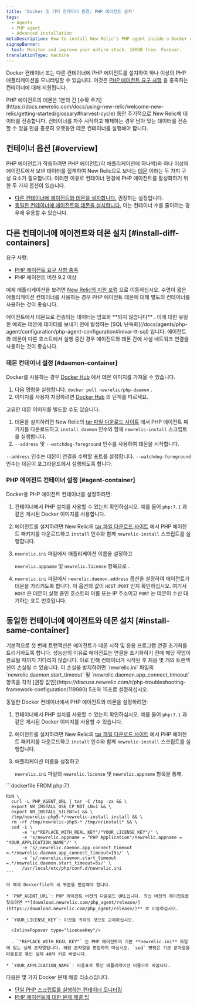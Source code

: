 ```yaml
---
title: 'Docker 및 기타 컨테이너 환경: PHP 에이전트 설치'
tags:
  - Agents
  - PHP agent
  - Advanced installation
metaDescription: How to install New Relic's PHP agent inside a Docker container or other container to monitor your PHP apps.
signupBanner:
  text: Monitor and improve your entire stack. 100GB free. Forever.
translationType: machine
---
```


Docker 컨테이너 또는 다른 컨테이너에 PHP 에이전트를 설치하여 하나 이상의 PHP 애플리케이션을 모니터링할 수 있습니다. 이것은 [PHP 에이전트 요구 사항](/docs/agents/php-agent/getting-started/php-agent-compatibility-requirements) 을 충족하는 컨테이너에 대해 지원됩니다.

<Callout variant="caution">
  PHP 에이전트의 데몬은 1분의 긴 [수확 주기](https://docs.newrelic.com/docs/using-new-relic/welcome-new-relic/getting-started/glossary#harvest-cycle) 동안 주기적으로 New Relic에 데이터를 전송합니다. 컨테이너를 자주 시작하고 해체하는 경우 남아 있는 데이터를 전송할 수 있을 만큼 충분히 오랫동안 데몬 컨테이너를 실행해야 합니다.
</Callout>

## 컨테이너 옵션 [#overview]

PHP 에이전트가 작동하려면 PHP 에이전트(각 애플리케이션에 하나씩)와 하나 이상의 에이전트에서 보낸 데이터를 집계하여 New Relic으로 보내는 [데몬](/docs/agents/php-agent/getting-started/new-relic-daemon-processes) 이라는 두 가지 구성 요소가 필요합니다. 이러한 이유로 컨테이너 환경에 PHP 에이전트를 활성화하기 위한 두 가지 옵션이 있습니다.

* [다른 컨테이너에 에이전트와 데몬을 설치합니다.](#install-diff-containers) 권장하는 설정입니다.
* [동일한 컨테이너에 에이전트와 데몬을 설치합니다.](#install-same-container) 이는 컨테이너 수를 줄이려는 경우에 유용할 수 있습니다.

## 다른 컨테이너에 에이전트와 데몬 설치 [#install-diff-containers]

요구 사항:

* [PHP 에이전트 요구 사항 충족](/docs/agents/php-agent/getting-started/php-agent-compatibility-requirements)
* PHP 에이전트 버전 9.2 이상

예제 애플리케이션을 보려면 [New Relic의 지원 포럼](https://discuss.newrelic.com/t/relic-solution-php-agent-and-daemon-containers/84841) 으로 이동하십시오. 수명이 짧은 애플리케이션 컨테이너를 사용하는 경우 PHP 에이전트 데몬에 대해 별도의 컨테이너를 사용하는 것이 좋습니다.

<Callout variant="caution">
  에이전트에서 데몬으로 전송되는 데이터는 암호화 **되지 않습니다** . 이에 대한 유일한 예외는 데몬에 데이터를 보내기 전에 발생하는 [SQL 난독화](/docs/agents/php-agent/configuration/php-agent-configuration#inivar-tt-sql) 입니다. 에이전트와 데몬이 다른 호스트에서 실행 중인 경우 에이전트와 데몬 간에 사설 네트워크 연결을 사용하는 것이 좋습니다.
</Callout>

### 데몬 컨테이너 설정 [#daemon-container]

Docker를 사용하는 경우 [Docker Hub](https://hub.docker.com/r/newrelic/php-daemon) 에서 데몬 이미지를 가져올 수 있습니다.

1. 다음 명령을 실행합니다. `docker pull newrelic/php-daemon` .
2. 이미지를 사용자 지정하려면 [Docker Hub](https://hub.docker.com/r/newrelic/php-daemon) 의 단계를 따르세요.

고유한 데몬 이미지를 빌드할 수도 있습니다.

1. 데몬을 설치하려면 New Relic의 [tar 파일 다운로드 사이트](/docs/agents/php-agent/installation/php-agent-installation-tar-file) 에서 PHP 에이전트 패키지를 다운로드하고 `install_daemon` 인수와 함께 `newrelic-install` 스크립트를 실행합니다.
2. `--address` 및 `--watchdog-foreground` 인수를 사용하여 데몬을 시작합니다.

`--address` 인수는 데몬이 연결을 수락할 포트를 설정합니다. `--watchdog-foreground` 인수는 데몬이 포그라운드에서 실행되도록 합니다.

### PHP 에이전트 컨테이너 설정 [#agent-container]

Docker용 PHP 에이전트 컨테이너를 설정하려면:

1. 컨테이너에서 PHP 설치를 사용할 수 있는지 확인하십시오. 예를 들어 `php:7.1` 과 같은 게시된 Docker 이미지를 사용합니다.

2. 에이전트를 설치하려면 New Relic의 [tar 파일 다운로드 사이트](/docs/agents/php-agent/installation/php-agent-installation-tar-file) 에서 PHP 에이전트 패키지를 다운로드하고 `install` 인수와 함께 `newrelic-install` 스크립트를 실행합니다.

3. `newrelic.ini` 파일에서 애플리케이션 이름을 설정하고

   <InlinePopover type="licenseKey"/>

   `newrelic.appname` 및 `newrelic.license` 항목으로 .

4. `newrelic.ini` 파일에서 `newrelic.daemon.address` 옵션을 설정하여 에이전트가 데몬을 가리키도록 합니다. 이 옵션의 값이 `HOST:PORT` 인지 확인하십시오. 여기서 `HOST` 은 데몬이 실행 중인 호스트의 이름 또는 IP 주소이고 `PORT` 는 데몬이 수신 대기하는 포트 번호입니다.

## 동일한 컨테이너에 에이전트와 데몬 설치 [#install-same-container]

<Callout variant="caution">
  기본적으로 첫 번째 트랜잭션은 에이전트가 데몬 시작 및 응용 프로그램 연결 초기화를 트리거하도록 합니다. 성능상의 이유로 에이전트는 연결을 초기화하기 전에 해당 작업이 완료될 때까지 기다리지 않습니다. 이로 인해 컨테이너가 시작된 후 처음 몇 개의 트랜잭션이 손실될 수 있습니다. 이 손실을 방지하려면 `newrelic.ini` 파일의 `newrelic.daemon.start_timeout` 및 `newrelic.daemon.app_connect_timeout` 항목을 각각 [권장 값인](https://discuss.newrelic.com/t/php-troubleshooting-framework-configuration/119980) 5초와 15초로 설정하십시오.
</Callout>

동일한 Docker 컨테이너에서 PHP 에이전트와 데몬을 설정하려면:

1. 컨테이너에서 PHP 설치를 사용할 수 있는지 확인하십시오. 예를 들어 `php:7.1` 과 같은 게시된 Docker 이미지를 사용할 수 있습니다.

2. 에이전트를 설치하려면 New Relic의 [tar 파일 다운로드 사이트](/docs/agents/php-agent/installation/php-agent-installation-tar-file) 에서 PHP 에이전트 패키지를 다운로드하고 `install` 인수와 함께 `newrelic-install` 스크립트를 실행합니다.

3. 애플리케이션 이름을 설정하고

   <InlinePopover type="licenseKey"/>

   `newrelic.ini` 파일의 `newrelic.license` 및 `newrelic.appname` 항목을 통해.

<CollapserGroup>
  <Collapser
    id="dockerfile-example"
    title="도커파일 예시"
  >
    ```dockerfile
    FROM php:7.1

    RUN \
      curl -L PHP_AGENT_URL | tar -C /tmp -zx && \
      export NR_INSTALL_USE_CP_NOT_LN=1 && \
      export NR_INSTALL_SILENT=1 && \
      /tmp/newrelic-php5-*/newrelic-install install && \
      rm -rf /tmp/newrelic-php5-* /tmp/nrinstall* && \
      sed -i \
          -e 's/"REPLACE_WITH_REAL_KEY"/"YOUR_LICENSE_KEY"/' \
          -e 's/newrelic.appname = "PHP Application"/newrelic.appname = "YOUR_APPLICATION_NAME"/' \
          -e 's/;newrelic.daemon.app_connect_timeout =.*/newrelic.daemon.app_connect_timeout=15s/' \
          -e 's/;newrelic.daemon.start_timeout =.*/newrelic.daemon.start_timeout=5s/' \
          /usr/local/etc/php/conf.d/newrelic.ini
    ```

    이 예제 Dockerfile의 세 부분을 편집해야 합니다.

    * `PHP_AGENT_URL`: PHP 에이전트 버전의 다운로드 URL입니다. 최신 버전의 에이전트를 찾으려면 **[download.newrelic.com/php_agent/release/](https://download.newrelic.com/php_agent/release/)** 로 이동하십시오.

    * `YOUR_LICENSE_KEY`: 이것을 귀하의 것으로 교체하십시오.

      <InlinePopover type="licenseKey"/>

      . `"REPLACE_WITH_REAL_KEY"` 는 PHP 에이전트의 기본 **newrelic.ini** 파일에 있는 실제 문자열입니다. 해당 문자열을 편집하지 마십시오. `sed` 명령은 기본 문자열을 따옴표로 묶인 실제 40자 키로 바꿉니다.

    * `YOUR_APPLICATION_NAME`: 따옴표로 묶인 애플리케이션 이름으로 바꿉니다.
  </Collapser>
</CollapserGroup>

<Callout variant="tip">
  다음은 몇 가지 Docker 문제 해결 리소스입니다.

  * [단일 PHP 스크립트를 실행하는 컨테이너 모니터링](https://discuss.newrelic.com/t/relic-solution-single-php-script-docker-containers/80386)
  * [PHP 에이전트에 대한 문제 해결 팁](https://discuss.newrelic.com/t/php-troubleshooting-framework-configuration/119980)
</Callout>

<InstallFeedback/>